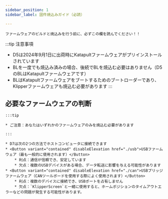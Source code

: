 ```yaml
---
sidebar_position: 1
sidebar_label: 固件焼込みガイド（必読）

---
```



    ファームウェアのビルドと焼込みを行う前に、必ずこの欄を読んでください！！

:::tip 注意事項
* D5は2024年9月1日に出荷時にKatapultファームウェアがプリインストールされています
* BLを一度でも焼込み済みの場合、後続でBLを焼込む必要はありません（D5のBLはKatapultファームウェアです）
* BLはKatapultファームウェアをブートするためのブートローダーであり、Klipperファームウェアも焼込む必要があります
:::

## 必要なファームウェアの判断

    :::tip

    * ご注意：あなたはいずれかのファームウェアのみを焼込む必要があります

    :::
    
    * D7は次の2つの方法でホストコンピュータに接続できます
    * <Button variant="contained" disableElevation href="./usb">USBファームウェア（最も一般的に使用されます）</Button>
        * 利点：通信が信頼でき、安定しています
        * 欠点：複数のUSBデバイスがある場合、データ転送に影響を与える可能性があります
    * <Button variant="contained" disableElevation href="./can">USBブリッジファームウェア（CANツールボードを使用する際によく使用されます）</Button>
        * 利点：複数のデバイスに接続でき、USBポートを占有しません
        * 欠点：`KlipperScreen`と一緒に使用すると、ホームポジションのタイムアウトエラーなどの問題が発生する可能性があります。